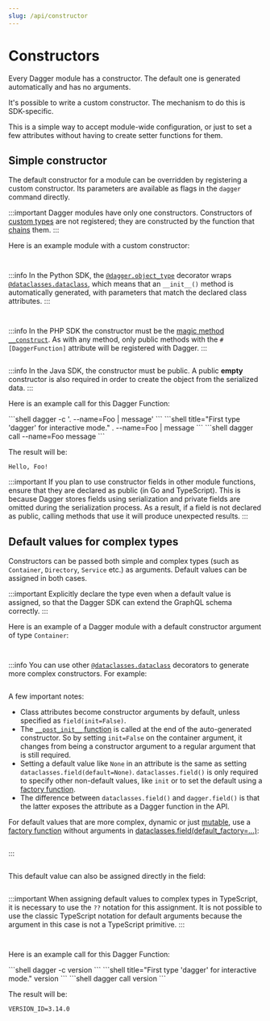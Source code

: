 ```yaml
---
slug: /api/constructor
---
```


# Constructors

Every Dagger module has a constructor. The default one is generated automatically and has no arguments.

It's possible to write a custom constructor. The mechanism to do this is SDK-specific.

This is a simple way to accept module-wide configuration, or just to set a few attributes without having to create setter functions for them.

## Simple constructor

The default constructor for a module can be overridden by registering a custom constructor. Its parameters are available as flags in the `dagger` command directly.

:::important
Dagger modules have only one constructors. Constructors of [custom types](./custom-types.mdx) are not registered; they are constructed by the function that [chains](./index.mdx#chaining) them.
:::

Here is an example module with a custom constructor:

<Tabs groupId="language" queryString="sdk">
<TabItem value="go" label="Go">

```go file=./snippets/constructors/go/simple/main.go
```

</TabItem>
<TabItem value="python" label="Python">

```python file=./snippets/constructors/python/simple/main.py
```

:::info
In the Python SDK, the [`@dagger.object_type`](https://dagger-io.readthedocs.io/en/latest/module.html#dagger.object_type) decorator wraps [`@dataclasses.dataclass`](https://docs.python.org/3/library/dataclasses.html), which means that an `__init__()` method is automatically generated, with parameters that match the declared class attributes.
:::
</TabItem>
<TabItem value="typescript" label="TypeScript">

```typescript file=./snippets/constructors/typescript/simple/index.ts
```

</TabItem>
<TabItem value="php" label="PHP">

```php file=./snippets/constructors/php/simple/src/MyModule.php
```

:::info
In the PHP SDK the constructor must be the [magic method `__construct`](https://www.php.net/manual/en/language.oop5.decon.php#object.construct).
As with any method, only public methods with the `#[DaggerFunction]` attribute will be registered with Dagger.
:::
</TabItem>
<TabItem value="java" label="Java">

```java file=./snippets/constructors/java/simple/MyModule.java
```

:::info
In the Java SDK, the constructor must be public. A public **empty** constructor is also required in order to create the object from the serialized data.
:::
</TabItem>
</Tabs>

Here is an example call for this Dagger Function:

<Tabs groupId="shell">
<TabItem value="System shell">
```shell
dagger -c '. --name=Foo | message'
```
</TabItem>
<TabItem value="Dagger Shell">
```shell title="First type 'dagger' for interactive mode."
. --name=Foo | message
```
</TabItem>
<TabItem value="Dagger CLI">
```shell
dagger call --name=Foo message
```
</TabItem>
</Tabs>

The result will be:

```shell
Hello, Foo!
```

:::important
If you plan to use constructor fields in other module functions, ensure that they are declared as public (in Go and TypeScript). This is because Dagger stores fields using serialization and private fields are omitted during the serialization process. As a result, if a field is not declared as public, calling methods that use it will produce unexpected results.
:::

## Default values for complex types

Constructors can be passed both simple and complex types (such as `Container`, `Directory`, `Service` etc.) as arguments. Default values can be assigned in both cases.

:::important
Explicitly declare the type even when a default value is assigned, so that the Dagger SDK can extend the GraphQL schema correctly.
:::

Here is an example of a Dagger module with a default constructor argument of type `Container`:

<Tabs groupId="language" queryString="sdk">
<TabItem value="go" label="Go">

```go file=./snippets/constructors/go/default-object/main.go
```

</TabItem>
<TabItem value="python" label="Python">

```python file=./snippets/constructors/python/default-object/main.py
```

:::info
You can use other [`@dataclasses.dataclass`](https://docs.python.org/3/library/dataclasses.html) decorators to generate more complex constructors. For example:

```python file=./snippets/constructors/python/complex/main.py
```

A few important notes:

- Class attributes become constructor arguments by default, unless specified as `field(init=False)`.
- The [`__post_init__` function](https://docs.python.org/3/library/dataclasses.html#post-init-processing) is called at the end of the auto-generated constructor. So by setting `init=False` on the container argument, it changes from being a constructor argument to a regular argument that is still required.
- Setting a default value like `None` in an attribute is the same as setting `dataclasses.field(default=None)`. `dataclasses.field()` is only required to specify other non-default values, like `init` or to set the default using a [factory function](https://docs.python.org/3/library/dataclasses.html#default-factory-functions).
- The difference between `dataclasses.field()` and `dagger.field()` is that the latter exposes the attribute as a Dagger function in the API.

For default values that are more complex, dynamic or just [mutable](https://docs.python.org/3/library/dataclasses.html#mutable-default-values),
use a [factory function](https://docs.python.org/3/library/dataclasses.html#default-factory-functions) without arguments in
[dataclasses.field(default_factory=...)](https://docs.python.org/3/library/dataclasses.html#dataclasses.field):

```python file=./snippets/constructors/python/factory/main.py
```
:::

</TabItem>
<TabItem value="typescript" label="TypeScript">

```typescript file=./snippets/constructors/typescript/default-object/index.ts
```

This default value can also be assigned directly in the field:

```typescript file=./snippets/constructors/typescript/default-object-in-field/index.ts
```

:::important
When assigning default values to complex types in TypeScript, it is necessary to use the `??` notation for this assignment. It is not possible to use the classic TypeScript notation for default arguments because the argument in this case is not a TypeScript primitive.
:::

</TabItem>
<TabItem value="php" label="PHP">

```php file=./snippets/constructors/php/default-object/src/MyModule.php
```

</TabItem>
<TabItem value="java" label="Java">

```java file=./snippets/constructors/java/default-object/MyModule.java
```

</TabItem>
</Tabs>

Here is an example call for this Dagger Function:

<Tabs groupId="shell">
<TabItem value="System shell">
```shell
dagger -c version
```
</TabItem>
<TabItem value="Dagger Shell">
```shell title="First type 'dagger' for interactive mode."
version
```
</TabItem>
<TabItem value="Dagger CLI">
```shell
dagger call version
```
</TabItem>
</Tabs>

The result will be:

```shell
VERSION_ID=3.14.0
```
